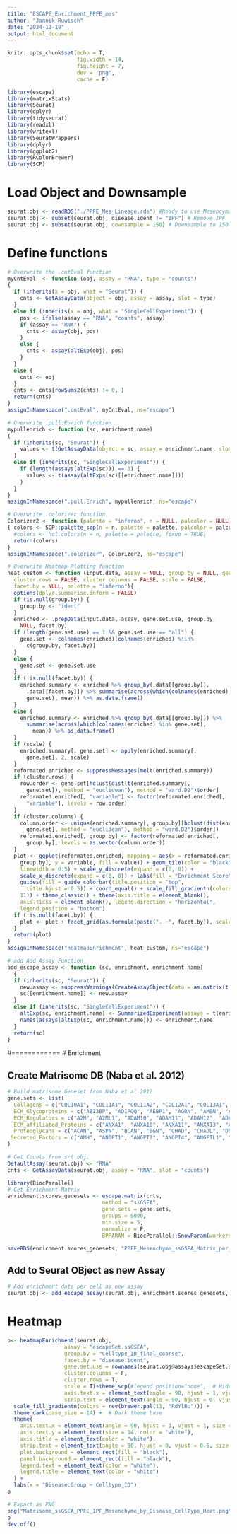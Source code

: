 ```yaml
---
title: "ESCAPE_Enrichment_PPFE_mes"
author: "Jannik Ruwisch"
date: "2024-12-18"
output: html_document
---
```



```r
knitr::opts_chunk$set(echo = T,
                      fig.width = 14,
                      fig.height = 7,
                      dev = "png",
                      cache = F)
```


```r
library(escape)
library(matrixStats)
library(Seurat)
library(dplyr)
library(tidyseurat)
library(readxl)
library(writexl)
library(SeuratWrappers)
library(dplyr)
library(ggplot2)
library(RColorBrewer)
library(SCP)
```

# Load Object and Downsample
```r
seurat.obj <- readRDS("./PPFE_Mes_Lineage.rds") #Ready to use Mesencymal Lineage
seurat.obj <- subset(seurat.obj, disease.ident != "IPF") # Remove IPF 
seurat.obj <- subset(seurat.obj, downsample = 150) # Downsample to 150 cells per orig.ident
```

# Define  functions
```r
# Overwrite the .cntEval function
myCntEval  <- function (obj, assay = "RNA", type = "counts") 
{
  if (inherits(x = obj, what = "Seurat")) {
    cnts <- GetAssayData(object = obj, assay = assay, slot = type)
  }
  else if (inherits(x = obj, what = "SingleCellExperiment")) {
    pos <- ifelse(assay == "RNA", "counts", assay)
    if (assay == "RNA") {
      cnts <- assay(obj, pos)
    }
    else {
      cnts <- assay(altExp(obj), pos)
    }
  }
  else {
    cnts <- obj
  }
  cnts <- cnts[rowSums2(cnts) != 0, ]
  return(cnts)
}
assignInNamespace(".cntEval", myCntEval, ns="escape")

# Overwrite .pull.Enrich function
mypullenrich <- function (sc, enrichment.name) 
{
  if (inherits(sc, "Seurat")) {
    values <- t(GetAssayData(object = sc, assay = enrichment.name, slot = "data"))
  }
  else if (inherits(sc, "SingleCellExperiment")) {
    if (length(assays(altExp(sc))) == 1) {
      values <- t(assay(altExps(sc)[[enrichment.name]]))
    }
  }
}
assignInNamespace(".pull.Enrich", mypullenrich, ns="escape")

# Overwrite .colorizer function
Colorizer2 <- function (palette = "inferno", n = NULL, palcolor = NULL) 
{ colors <- SCP::palette_scp(n = n, palette = palette, palcolor = palcolor)
  #colors <- hcl.colors(n = n, palette = palette, fixup = TRUE)
  return(colors)
}
assignInNamespace(".colorizer", Colorizer2, ns="escape")

# Overwrite Heatmap Plotting function
heat_custom <- function (input.data, assay = NULL, group.by = NULL, gene.set.use = "all", 
  cluster.rows = FALSE, cluster.columns = FALSE, scale = FALSE, 
  facet.by = NULL, palette = "inferno"){
  options(dplyr.summarise.inform = FALSE)
  if (is.null(group.by)) {
    group.by <- "ident"
  }
  enriched <- .prepData(input.data, assay, gene.set.use, group.by, 
    NULL, facet.by)
  if (length(gene.set.use) == 1 && gene.set.use == "all") {
    gene.set <- colnames(enriched)[colnames(enriched) %!in% 
      c(group.by, facet.by)]
  }
  else {
    gene.set <- gene.set.use
  }
  if (!is.null(facet.by)) {
    enriched.summary <- enriched %>% group_by(.data[[group.by]], 
      .data[[facet.by]]) %>% summarise(across(which(colnames(enriched) %in% 
      gene.set), mean)) %>% as.data.frame()
  }
  else {
    enriched.summary <- enriched %>% group_by(.data[[group.by]]) %>% 
      summarise(across(which(colnames(enriched) %in% gene.set), 
        mean)) %>% as.data.frame()
  }
  if (scale) {
    enriched.summary[, gene.set] <- apply(enriched.summary[, 
      gene.set], 2, scale)
  }
  reformated.enriched <- suppressMessages(melt(enriched.summary))
  if (cluster.rows) {
    row.order <- gene.set[hclust(dist(t(enriched.summary[, 
      gene.set]), method = "euclidean"), method = "ward.D2")$order]
    reformated.enriched[, "variable"] <- factor(reformated.enriched[, 
      "variable"], levels = row.order)
  }
  if (cluster.columns) {
    column.order <- unique(enriched.summary[, group.by][hclust(dist(enriched.summary[, 
      gene.set], method = "euclidean"), method = "ward.D2")$order])
    reformated.enriched[, group.by] <- factor(reformated.enriched[, 
      group.by], levels = as.vector(column.order))
  }
  plot <- ggplot(reformated.enriched, mapping = aes(x = reformated.enriched[, 
    group.by], y = variable, fill = value)) + geom_tile(color = "black", 
    linewidth = 0.5) + scale_y_discrete(expand = c(0, 0)) + 
    scale_x_discrete(expand = c(0, 0)) + labs(fill = "Enrichment Score") + 
    guides(fill = guide_colorbar(title.position = "top", 
      title.hjust = 0.5)) + coord_equal() + scale_fill_gradientn(colors = .colorizer(palette, 
    11)) + theme_classic() + theme(axis.title = element_blank(), 
    axis.ticks = element_blank(), legend.direction = "horizontal", 
    legend.position = "bottom")
  if (!is.null(facet.by)) {
    plot <- plot + facet_grid(as.formula(paste(". ~", facet.by)), scales = "free_x")
  }
  return(plot)
}
assignInNamespace("heatmapEnrichment", heat_custom, ns="escape")

# add Add Assay Function
add_escape_assay <- function (sc, enrichment, enrichment.name) 
  {
  if (inherits(sc, "Seurat")) {
    new.assay <- suppressWarnings(CreateAssayObject(data = as.matrix(t(enrichment))))
    sc[[enrichment.name]] <- new.assay
  }
  else if (inherits(sc, "SingleCellExperiment")) {
    altExp(sc, enrichment.name) <- SummarizedExperiment(assays = t(enrichment))
    names(assays(altExp(sc, enrichment.name))) <- enrichment.name
  }
  return(sc)
}
```
#============
# Enrichment

## Create Matrisome DB (Naba et al. 2012)
```r
# Build matrisome Geneset from Naba et al 2012
gene.sets <- list(
  Collagens = c("COL10A1", "COL11A1", "COL11A2", "COL12A1", "COL13A1", "COL14A1", "COL15A1", "COL16A1", "COL17A1", "COL18A1", "COL19A1", "COL1A1", "COL1A2", "COL20A1", "COL21A1", "COL22A1", "COL23A1", "COL24A1", "COL25A1", "COL26A1", "COL27A1", "COL28A1", "COL2A1", "COL3A1", "COL4A1", "COL4A2", "COL4A3", "COL4A4", "COL4A5", "COL4A6", "COL5A1", "COL5A2", "COL5A3", "COL6A1", "COL6A2", "COL6A3", "COL6A5", "COL6A6", "COL7A1", "COL8A1", "COL8A2", "COL9A1", "COL9A2", "COL9A3"),
  ECM_Glycoproteins = c("ABI3BP", "ADIPOQ", "AEBP1", "AGRN", "AMBN", "AMELX", "AMELY", "BGLAP", "BMPER", "BSPH1", "CDCP2", "CILP", "CILP2", "COCH", "COLQ", "COMP", "CRELD1", "CRELD2", "CRIM1", "CRISPLD1", "CRISPLD2", "CTGF", "CTHRC1", "CYR61", "DDX26B", "DMBT1", "DMP1", "DPT", "DSPP", "ECM1", "ECM2", "EDIL3", "EFEMP1", "EFEMP2", "EGFLAM", "ELN", "ELSPBP1", "EMID1", "EMILIN1", "EMILIN2", "EMILIN3", "EYS", "FBLN1", "FBLN2", "FBLN5", "FBLN7", "FBN1", "FBN2", "FBN3", "FGA", "FGB", "FGG", "FGL1", "FGL2", "FN1", "FNDC1", "FNDC7", "FNDC8", "FRAS1", "GAS6", "GLDN", "HMCN1", "HMCN2", "IBSP", "IGFALS", "IGFBP1", "IGFBP2", "IGFBP3", "IGFBP4", "IGFBP5", "IGFBP6", "IGFBP7", "IGFBPL1", "IGSF10", "KAL1", "KCP", "LAMA1", "LAMA2", "LAMA3", "LAMA4", "LAMA5", "LAMB1", "LAMB2", "LAMB3", "LAMB4", "LAMC1", "LAMC2", "LAMC3", "LGI1", "LGI2", "LGI3", "LGI4", "LRG1", "LTBP1", "LTBP2", "LTBP3", "LTBP4", "MATN1", "MATN2", "MATN3", "MATN4", "MEPE", "MFAP1", "MFAP2", "MFAP3", "MFAP4", "MFAP5", "MFGE8", "MGP", "MMRN1", "MMRN2", "MXRA5", "NDNF", "NELL1", "NELL2", "NID1", "NID2", "NOV", "NPNT", "NTN1", "NTN3", "NTN4", "NTN5", "NTNG1", "NTNG2", "OIT3", "OTOG", "OTOL1", "PAPLN", "PCOLCE", "PCOLCE2", "POMZP3", "POSTN", "PXDN", "PXDNL", "RELN", "RSPO1", "RSPO2", "RSPO3", "RSPO4", "SBSPON", "SLIT1", "SLIT2", "SLIT3", "SMOC1", "SMOC2", "SNED1", "SPARC", "SPARCL1", "SPON1", "SPON2", "SPP1", "SRPX", "SRPX2", "SSPO", "SVEP1", "TECTA", "TECTB", "TGFBI", "THBS1", "THBS2", "THBS3", "THBS4", "THSD4", "TINAG", "TINAGL1", "TNC", "TNFAIP6", "TNN", "TNR", "TNXB", "TSKU", "TSPEAR", "VIT", "VTN", "VWA1", "VWA2", "VWA3A", "VWA3B", "VWA5A", "VWA5B1", "VWA5B2", "VWA7", "VWA9", "VWCE", "VWDE", "VWF", "WISP1", "WISP2", "WISP3", "ZP1", "ZP2", "ZP3", "ZP4", "ZPLD1"),
  ECM_Regulators = c("A2M", "A2ML1", "ADAM10", "ADAM11", "ADAM12", "ADAM15", "ADAM17", "ADAM18", "ADAM19", "ADAM2", "ADAM20", "ADAM21", "ADAM22", "ADAM23", "ADAM28", "ADAM29", "ADAM30", "ADAM32", "ADAM33", "ADAM7", "ADAM8", "ADAM9", "ADAMDEC1", "ADAMTS1", "ADAMTS10", "ADAMTS12", "ADAMTS13", "ADAMTS14", "ADAMTS15", "ADAMTS16", "ADAMTS17", "ADAMTS18", "ADAMTS19", "ADAMTS2", "ADAMTS20", "ADAMTS3", "ADAMTS4", "ADAMTS5", "ADAMTS6", "ADAMTS7", "ADAMTS8", "ADAMTS9", "ADAMTSL1", "ADAMTSL2", "ADAMTSL3", "ADAMTSL4", "ADAMTSL5", "AGT", "AMBP", "ASTL", "BMP1", "C17orf58", "CD109", "CELA1", "CELA2A", "CELA2B", "CELA3A", "CELA3B", "CPAMD8", "CPN2", "CST1", "CST11", "CST2", "CST3", "CST4", "CST5", "CST6", "CST7", "CST8", "CST9", "CST9L", "CSTA", "CSTB", "CSTL1", "CTSA", "CTSB", "CTSC", "CTSD", "CTSE", "CTSF", "CTSG", "CTSH", "CTSK", "CTSL", "CTSO", "CTSS", "CTSV", "CTSW", "CTSZ", "EGLN1", "EGLN2", "EGLN3", "ELANE", "F10", "F12", "F13A1", "F13B", "F2", "F7", "F9", "FAM20A", "FAM20B", "FAM20C", "HABP2", "HMSD", "HPSE", "HPSE2", "HRG", "HTRA1", "HTRA3", "HTRA4", "HYAL1", "HYAL2", "HYAL3", "HYAL4", "ITIH1", "ITIH2", "ITIH3", "ITIH4", "ITIH5", "ITIH6", "KAZALD1", "KNG1", "KY", "LEPRE1", "LEPREL1", "LEPREL2", "LOX", "LOXL1", "LOXL2", "LOXL3", "LOXL4", "LPA", "MASP1", "MASP2", "MEP1A", "MEP1B", "MMP1", "MMP10", "MMP11", "MMP12", "MMP13", "MMP14", "MMP15", "MMP16", "MMP17", "MMP19", "MMP2", "MMP20", "MMP21", "MMP23B", "MMP24", "MMP25", "MMP26", "MMP27", "MMP28", "MMP3", "MMP7", "MMP8", "MMP9", "NGLY1", "OGFOD1", "OGFOD2", "P4HA1", "P4HA2", "P4HA3", "P4HTM", "PAMR1", "PAPPA", "PAPPA2", "PCSK5", "PCSK6", "PI3", "PLAT", "PLAU", "PLG", "PLOD1", "PLOD2", "PLOD3", "PRSS1", "PRSS12", "PRSS2", "PRSS3", "PZP", "SERPINA1", "SERPINA10", "SERPINA11", "SERPINA12", "SERPINA2", "SERPINA3", "SERPINA4", "SERPINA5", "SERPINA6", "SERPINA7", "SERPINA9", "SERPINB1", "SERPINB10", "SERPINB11", "SERPINB12", "SERPINB13", "SERPINB2", "SERPINB3", "SERPINB4", "SERPINB5", "SERPINB6", "SERPINB7", "SERPINB8", "SERPINB9", "SERPINC1", "SERPIND1", "SERPINE1", "SERPINE2", "SERPINE3", "SERPINF1", "SERPINF2", "SERPING1", "SERPINH1", "SERPINI1", "SERPINI2", "SLPI", "SPAM1", "ST14", "SULF1", "SULF2", "TGM1", "TGM2", "TGM3", "TGM4", "TGM5", "TGM6", "TGM7", "TIMP1", "TIMP2", "TIMP3", "TIMP4", "TLL1", "TLL2", "TMPRSS15"),
  ECM_affiliated_Proteins = c("ANXA1", "ANXA10", "ANXA11", "ANXA13", "ANXA2", "ANXA3", "ANXA4", "ANXA5", "ANXA6", "ANXA7", "ANXA8", "ANXA8L1", "ANXA9", "C1QA", "C1QB", "C1QC", "C1QL1", "C1QL2", "C1QL3", "C1QL4", "C1QTNF1", "C1QTNF2", "C1QTNF3", "C1QTNF4", "C1QTNF5", "C1QTNF6", "C1QTNF7", "C1QTNF8", "C1QTNF9", "CD209", "CLC", "CLEC10A", "CLEC11A", "CLEC12A", "CLEC12B", "CLEC14A", "CLEC17A", "CLEC18A", "CLEC18B", "CLEC18C", "CLEC19A", "CLEC1A", "CLEC1B", "CLEC2A", "CLEC2B", "CLEC2D", "CLEC2L", "CLEC3A", "CLEC3B", "CLEC4A", "CLEC4C", "CLEC4D", "CLEC4E", "CLEC4F", "CLEC4G", "CLEC4M", "CLEC5A", "CLEC6A", "CLEC7A", "CLEC9A", "COLEC10", "COLEC11", "COLEC12", "CSPG4", "CSPG5", "ELFN1", "ELFN2", "EMCN", "FCN1", "FCN2", "FCN3", "FREM1", "FREM2", "FREM3", "GPC1", "GPC2", "GPC3", "GPC4", "GPC5", "GPC6", "GREM1", "GRIFIN", "HPX", "HSPC159", "ITLN1", "ITLN2", "LGALS1", "LGALS12", "LGALS13", "LGALS14", "LGALS16", "LGALS2", "LGALS3", "LGALS4", "LGALS7", "LGALS8", "LGALS9", "LGALS9B", "LGALS9C", "LMAN1", "LMAN1L", "MBL2", "MUC1", "MUC12", "MUC13", "MUC15", "MUC16", "MUC17", "MUC19", "MUC2", "MUC20", "MUC21", "MUC22", "MUC3A", "MUC4", "MUC5AC", "MUC5B", "MUC6", "MUC7", "MUC8", "MUCL1", "OVGP1", "PARM1", "PLXDC1", "PLXDC2", "PLXNA1", "PLXNA2", "PLXNA3", "PLXNA4", "PLXNB1", "PLXNB2", "PLXNB3", "PLXNC1", "PLXND1", "PROL1", "REG1A", "REG1B", "REG3A", "REG3G", "REG4", "SDC1", "SDC2", "SDC3", "SDC4", "SEMA3A", "SEMA3B", "SEMA3C", "SEMA3D", "SEMA3E", "SEMA3F", "SEMA3G", "SEMA4A", "SEMA4B", "SEMA4C", "SEMA4D", "SEMA4F", "SEMA4G", "SEMA5A", "SEMA5B", "SEMA6A", "SEMA6B", "SEMA6C", "SEMA6D", "SEMA7A", "SFTA2", "SFTA3", "SFTPA1", "SFTPA2", "SFTPB", "SFTPC", "SFTPD"),
  Proteoglycans = c("ACAN", "ASPN", "BCAN", "BGN", "CHAD", "CHADL", "DCN", "EPYC", "ESM1", "FMOD", "HAPLN1", "HAPLN2", "HAPLN3", "HAPLN4", "HSPG2", "IMPG1", "IMPG2", "KERA", "LUM", "NCAN", "NYX", "OGN", "OMD", "OPTC", "PODN", "PODNL1", "PRELP", "PRG2", "PRG3", "PRG4", "SPOCK1", "SPOCK2", "SPOCK3", "SRGN", "VCAN"),
 Secreted_Factors = c("AMH", "ANGPT1", "ANGPT2", "ANGPT4", "ANGPTL1", "ANGPTL2", "ANGPTL3", "ANGPTL4", "ANGPTL5", "ANGPTL6", "ANGPTL7", "AREG", "ARTN", "BDNF", "BMP10", "BMP15", "BMP2", "BMP3", "BMP4", "BMP5", "BMP6", "BMP7", "BMP8A", "BMP8B", "BRINP2", "BRINP3", "BTC", "C1QTNF9B", "CBLN1", "CBLN2", "CBLN3", "CBLN4", "CCBE1", "CCL1", "CCL11", "CCL13", "CCL14", "CCL15", "CCL16", "CCL17", "CCL18", "CCL19", "CCL2", "CCL20", "CCL21", "CCL22", "CCL23", "CCL24", "CCL25", "CCL26", "CCL27", "CCL28", "CCL3", "CCL3L3", "CCL4", "CCL4L1", "CCL4L2", "CCL5", "CCL7", "CCL8", "CFC1", "CFC1B", "CHRD", "CHRDL1", "CHRDL2", "CLCF1", "CNTF", "CRHBP", "CRLF1", "CRLF3", "CRNN", "CSF1", "CSF2", "CSF3", "CSH1", "CSH2", "CSHL1", "CTF1", "CX3CL1", "CXCL1", "CXCL10", "CXCL11", "CXCL12", "CXCL13", "CXCL14", "CXCL2", "CXCL3", "CXCL5", "CXCL6", "CXCL8", "CXCL9", "DHH", "EBI3", "EDA", "EGF", "EGFL6", "EGFL7", "EGFL8", "EPGN", "EPO", "EREG", "FASLG", "FGF1", "FGF10", "FGF11", "FGF12", "FGF13", "FGF14", "FGF16", "FGF17", "FGF18", "FGF19", "FGF2", "FGF20", "FGF21", "FGF22", "FGF23", "FGF3", "FGF4", "FGF5", "FGF6", "FGF7", "FGF8", "FGF9", "FGFBP1", "FGFBP2", "FGFBP3", "FIGF", "FLG", "FLG2", "FLT3LG", "FRZB", "FST", "FSTL1", "FSTL3", "GDF1", "GDF10", "GDF11", "GDF15", "GDF2", "GDF3", "GDF5", "GDF6", "GDF7", "GDF9", "GDNF", "GH1", "GH2", "HBEGF", "HCFC1", "HCFC2", "HGF", "HGFAC", "HHIP", "HRNR", "IFNA1", "IFNA10", "IFNA13", "IFNA14", "IFNA16", "IFNA17", "IFNA2", "IFNA21", "IFNA4", "IFNA5", "IFNA6", "IFNA7", "IFNA8", "IFNB1", "IFNE", "IFNG", "IFNK", "IFNW1", "IGF1", "IGF2", "IHH", "IL10", "IL11", "IL12A", "IL12B", "IL13", "IL15", "IL16", "IL17A", "IL17B", "IL17C", "IL17D", "IL17F", "IL18", "IL19", "IL1A", "IL1B", "IL1F10", "IL1F5", "IL1F6", "IL1F7", "IL1F8", "IL1F9", "IL1RN", "IL2", "IL20", "IL22", "IL23A", "IL24", "IL25", "IL26", "IL3", "IL34", "IL4", "IL5", "IL6", "IL7", "IL9", "INHA", "INHBA", "INHBB", "INHBC", "INHBE", "INS", "INS-IGF2", "INSL3", "INSL5", "INSL6", "ISM1", "ISM2", "KITLG", "LEFTY1", "LEFTY2", "LEP", "LIF", "LTA", "LTB", "MDK", "MEGF10", "MEGF11", "MEGF6", "MEGF8", "MEGF9", "MST1", "MST1L", "MSTN", "NGF", "NODAL", "NRG1", "NRG2", "NRG3", "NRG4", "NRTN", "NTF3", "NTF4", "OSM", "PDGFA", "PDGFB", "PDGFC", "PDGFD", "PF4", "PF4V1", "PGF", "PIK3IP1", "PPBP", "PRL", "PSPN", "PTN", "RPTN", "S100A1", "S100A10", "S100A11", "S100A12", "S100A13", "S100A14", "S100A16", "S100A2", "S100A3", "S100A4", "S100A5", "S100A6", "S100A7", "S100A7A", "S100A7L2", "S100A8", "S100A9", "S100B", "S100G", "S100P", "S100Z", "SCUBE1", "SCUBE2", "SCUBE3", "SFRP1", "SFRP2", "SFRP4", "SFRP5", "SHH", "TCHH", "TCHHL1", "TDGF1", "TGFA", "TGFB1", "TGFB2", "TGFB3", "THPO", "TNF", "TNFSF10", "TNFSF11", "TNFSF12", "TNFSF13", "TNFSF13B", "TNFSF14", "TNFSF15", "TNFSF18", "TNFSF4", "TNFSF8", "TNFSF9", "TPO", "VEGFA", "VEGFB", "VEGFC", "VWC2", "VWC2L", "WFIKKN1", "WFIKKN2", "WIF1", "WNT1", "WNT10A", "WNT10B", "WNT11", "WNT16", "WNT2", "WNT2B", "WNT3", "WNT3A", "WNT4", "WNT5A", "WNT5B", "WNT6", "WNT7A", "WNT7B", "WNT8A", "WNT8B", "WNT9A", "WNT9B", "XCL1", "XCL2", "ZFP91")
)
```

```r
# Get Counts from srt obj.
DefaultAssay(seurat.obj) <- "RNA"
cnts <- GetAssayData(seurat.obj, assay = "RNA", slot = "counts")
```


```r
library(BiocParallel)
# Get Enrichment-Matrix
enrichment.scores_genesets <- escape.matrix(cnts,
                              method = "ssGSEA", 
                              gene.sets = gene.sets,
                              groups = 5000, 
                              min.size = 5, 
                              normalize = F,
                              BPPARAM = BiocParallel::SnowParam(workers = 15))

saveRDS(enrichment.scores_genesets, "PPFE_Mesenchyme_ssGSEA_Matrix_per_cell_Naba_Matrisome.rds")
```

## Add to Seurat OBject as new Assay
```r
# Add enrichment data per cell as new assay 
seurat.obj <- add_escape_assay(seurat.obj, enrichment.scores_genesets, "escapeSet.ssGSEA")
```

# Heatmap
```r
p<- heatmapEnrichment(seurat.obj, 
                  assay = "escapeSet.ssGSEA",
                  group.by = "Celltype_ID_final_coarse", 
                  facet.by = "disease.ident", 
                  gene.set.use = rownames(seurat.obj@assays$escapeSet.ssGSEA@data), # by Matrisome Classes
                  cluster.columns = F, 
                  cluster.rows = T, 
                  scale = T)+theme_scp(#legend.position="none",  # Hide the legend
                  axis.text.x = element_text(angle = 90, hjust = 1, vjust = 1, size = 16),
                  strip.text = element_text(angle = 90, hjust = 0, vjust = 0.5, size = 16))+
  scale_fill_gradientn(colors = rev(brewer.pal(11, "RdYlBu"))) +
  theme_dark(base_size = 14) +  # Dark theme base
  theme(
    axis.text.x = element_text(angle = 90, hjust = 1, vjust = 1, size = 16, color = "white"),
    axis.text.y = element_text(size = 14, color = "white"),
    axis.title = element_text(color = "white"),
    strip.text = element_text(angle = 90, hjust = 0, vjust = 0.5, size = 16, color = "white"),
    plot.background = element_rect(fill = "black"),
    panel.background = element_rect(fill = "black"),
    legend.text = element_text(color = "white"),
    legend.title = element_text(color = "white")
  ) +
  labs(x = "Disease.Group ~ Celltype_ID")
p

# Export as PNG
png("Matrisome_ssGSEA_PPFE_IPF_Mesenchyme_by_Disease_CellType_Heat.png", width = 30, height = 14, res = 600, units = "in")
p
dev.off()
```